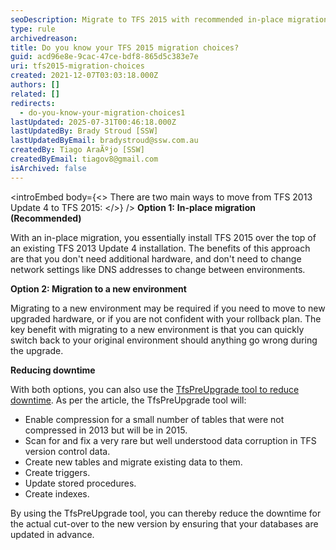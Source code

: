 ```yaml
---
seoDescription: Migrate to TFS 2015 with recommended in-place migration or a new environment option while minimizing downtime with the TfsPreUpgrade tool.
type: rule
archivedreason:
title: Do you know your TFS 2015 migration choices?
guid: acd96e8e-9cac-47ce-bdf8-865d5c383e7e
uri: tfs2015-migration-choices
created: 2021-12-07T03:03:18.000Z
authors: []
related: []
redirects:
  - do-you-know-your-migration-choices1
lastUpdated: 2025-07-31T00:46:18.000Z
lastUpdatedBy: Brady Stroud [SSW]
lastUpdatedByEmail: bradystroud@ssw.com.au
createdBy: Tiago AraÃºjo [SSW]
createdByEmail: tiagov8@gmail.com
isArchived: false
---
```


<introEmbed
  body={<>
There are two main ways to move from TFS 2013 Update 4 to TFS 2015:
  </>}
/>
**Option 1:** **In-place migration (Recommended)**

With an in-place migration, you essentially install TFS 2015 over the top of an existing TFS 2013 Update 4 installation. The benefits of this approach are that you don't need additional hardware, and don't need to change network settings like DNS addresses to change between environments.

**Option 2: Migration to a new environment**

Migrating to a new environment may be required if you need to move to new upgraded hardware, or if you are not confident with your rollback plan. The key benefit with migrating to a new environment is that you can quickly switch back to your original environment should anything go wrong during the upgrade.

**Reducing downtime**

With both options, you can also use the [TfsPreUpgrade tool to reduce downtime](https://msdn.microsoft.com/en-us/Library/vs/alm/TFS/upgrade/pre-upgrade?WT.mc_id=DOP-MVP-33518). As per the article, the TfsPreUpgrade tool will:

* Enable compression for a small number of tables that were not compressed in 2013 but will be in 2015.
* Scan for and fix a very rare but well understood data corruption in TFS version control data.
* Create new tables and migrate existing data to them.
* Create triggers.
* Update stored procedures.
* Create indexes.

By using the TfsPreUpgrade tool, you can thereby reduce the downtime for the actual cut-over to the new version by ensuring that your databases are updated in advance.
